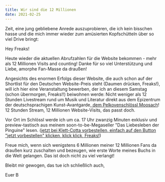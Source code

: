 ```yaml
---
title: Wir sind die 12 Millionen
date: 2021-02-25
---
```

Zeit, eine jung gebliebene Anrede auszuprobieren, die ich kein bisschen hasse und die mich immer wieder zum amüsierten Kopfschütteln über so viel Drive bringt:

Hey Freaks!

Heute wieder die aktuellen Abrufzahlen für die Website bekommen - mehr als 12 Millionen Visits and counting! Danke für so viel Unterstützung und Liebe, amorphe Fan-Masse da draußen!

Angesichts des enormen Erfolgs dieser Website, die auch schon auf der Shortlist für den Deutschen Website-Preis steht (Daumen drücken, Freaks!), will ich hier eine Veranstaltung bewerben, der ich an diesem Samstag (schon übermorgen, Freaks!!) beiwohnen werde: Nicht weniger als 12 Stunden Livestream rund um Musik und Literatur direkt aus dem Epizentrum der deutschsprachigen Kunst-Avantgarde,[ dem Pelkovenschlössl Moosach](https://www.pelkovenschloessl.de/veranstaltung/12-stunden-live-stream-aus-dem-pelkovenschloessl/)! 12 Stunden Stream, 12 Millionen Website-Visits, das passt doch. 

Vor Ort im Schlössl werde ich um ca. 17 Uhr zwanzig Minuten exklusiv und preview-tastisch aus meinem soon-to-be-Megaseller "Das Liebesleben der Pinguine" lesen. ([jetzt bei Klett-Cotta vorbestellen, einfach auf den Button "jetzt vorbestellen" klicken, klick klick, Freaks!](https://www.klett-cotta.de/buch/Gegenwartsliteratur/Das_Liebesleben_der_Pinguine/136731))

Freue mich, wenn sich wenigstens 6 Millionen meiner 12 Millionen Fans da draußen kurz zuschalten und bezeugen, wie erste Worte meines Buchs in die Welt gelangen. Das ist doch nicht zu viel verlangt!

Bleibt mir gewogen, das tue ich schließlich auch,

Euer B